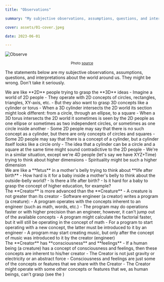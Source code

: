 ```yaml
---
title: "Observations"

summary: "My subjective observations, assumptions, questions, and interpretations about the world around us. They might be wrong. Don't take it seriously"

cover: assets/01-cover.jpeg

date: 2023-06-01

---
```



![Observe](./assets/01-cover.jpeg)

<center style={{ opacity: 0.5 }}>
  <small>
    Photo <a href="https://unsplash.com/photos/LWP5r3sHBm8">source</a>
  </small>
</center>

The statements below are my subjective observations, assumptions, questions, and interpretations about the world around us. They might be wrong. Don't take it seriously.

<Divider />

<Sections>
  <Section hash={SectionHash.Observation1} siblings={[SectionHash.Observation2]}>
    <SectionHeader>
      We are like **2D** people trying to grasp the **3D** ideas
    </SectionHeader>
    <SectionBody>
      - Imagine a world of 2D people
        - They operate with 2D concepts of circles, rectangles, triangles, XY-axis, etc.
        - But they also want to grasp 3D concepts like a cylinder or torus
        - When a 3D cylinder intersects the 2D world its section might look different: from a circle, through an ellipse, to a square
        - When a 3D torus intersects the 2D world it sometimes is seen by the 2D people as one ellipse or sometimes as two independent circles, or sometimes as one circle inside another
        - Some 2D people may say that there is no such concept as a cylinder, but there are only concepts of circles and squares
        - Some 2D people may say that there is a concept of a cylinder, but a cylinder itself looks like a circle only
        - The idea that a cylinder can be a circle and a square at the same time might sound contradictive to the 2D people
      - We're in a similar situation, except we're 4D people (let's say we have XYZ+Time) trying to think about higher dimensions
        - Spirituality might be such a higher dimension
    </SectionBody>
  </Section>

  <Section hash={SectionHash.Observation2} siblings={[SectionHash.Observation1]}>
    <SectionHeader>
      We are like a **fetus** in a mother's belly trying to think about **life after birth**
    </SectionHeader>
    <SectionBody>
      - How hard is it for a baby inside a mother's belly to think about the outside-belly world?
      - Is there a life after birth?
      - Is it hard for a baby to grasp the concept of higher education, for example?
    </SectionBody>
  </Section>

  <Section hash={SectionHash.Observation3}>
    <SectionHeader>
      The **Creator** is more advanced than the **Creature**
    </SectionHeader>
    <SectionBody>
      - A creature is not greater than its creator
      - Software engineer (a creator) writes a program (a creature):
        - A program operates with the concepts inherent to an engineer (such as math, words, etc.)
        - The program may do operations faster or with higher precision than an engineer, however, it can't jump out of the available concepts
          - A program might calculate the factorial faster, but it will still be operating in the concept of math
        - For a program to start operating with a new concept, the latter must be introduced to it by an engineer
          - A program may start creating music, but only after the concept of music was introduced to it by the creator (engineer)
    </SectionBody>
  </Section>

  <Section hash={SectionHash.Assumption1} deps={[SectionHash.Observation3]}>
    <SectionHeader>
      The **Creator** has **consciousness** and **feelings**
    </SectionHeader>
    <SectionBody>
      - If a human being (a creature) has a concept of consciousness and feelings, then these concepts are inherent to his/her creator
      - The Creator is not just gravity or electricity or an abstract force
      - Consciousness and feelings are just some of the concepts or features that we share with the Creator
      - The Creator might operate with some other concepts or features that we, as human beings, can't grasp (see the <Reference hash={SectionHash.Observation1} />)
    </SectionBody>
  </Section>
</Sections>
